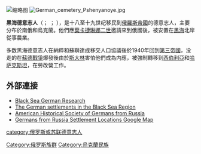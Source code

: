 {{unreferenced|time=2015-08-08T00:52:57+00:00}}
[[File:Germans1897ua.PNG|缩略图]]
[[File:German_cemetery_Pshenyanoye.jpg|thumb]]

'''黑海德意志人'''（{{lang-de|Schwarzmeerdeutsche}}； {{lang-ru|Черноморские немцы}}； {{lang-uk|Чорноморські німці}}），是十八至十九世纪移民到[[俄羅斯帝國|俄羅斯帝國]]的德意志人，主要分布於南俄和烏克蘭。他們應[[葉卡捷琳娜二世|葉卡捷琳娜二世]]邀請來到俄國後，被安置在[[黑海|黑海]]北岸從事農業。

多数黑海德意志人在納粹和蘇聨達成移交人口協議後於1940年回到[[第三帝國|第三帝國]]，没走的在[[蘇德戰爭|蘇德戰爭]]爆發後由於[[斯大林|斯大林]]害怕他們成為内應，被強制轉移到[[西伯利亞|西伯利亞]]和[[哈萨克斯坦|哈萨克斯坦]]，在勞改營工作。

==外部連接==
* [https://web.archive.org/web/20110910191555/http://www.blackseagr.org/ Black Sea German Research]
* [https://web.archive.org/web/20131123083141/http://www.migrationsmuseum.it/eng/3germans_in_russia/07_20century/1.00_blcksea_firstworldwar.html The German settlements in the Black Sea Region]
* [http://www.ahsgr.org American Historical Society of Germans from Russia]{{Wayback|url=http://www.ahsgr.org/ |date=20200511075251 }}
* [https://www.google.com/maps/d/u/0/viewer?mid=1Sz-Sn4I1F-iqS2sNeeTPZ6-Jd8I&z=5&ll=47.705357848482265%2C38.308886718750045 Germans from Russia Settlement Locations Google Map]

{{German diaspora}}
{{乌克兰少数民族}}

[[Category:俄罗斯族群|Category:俄罗斯族群]]
[[Category:烏克蘭民族|Category:烏克蘭民族]]
[[category:俄罗斯或苏联德意志人|category:俄罗斯或苏联德意志人]]